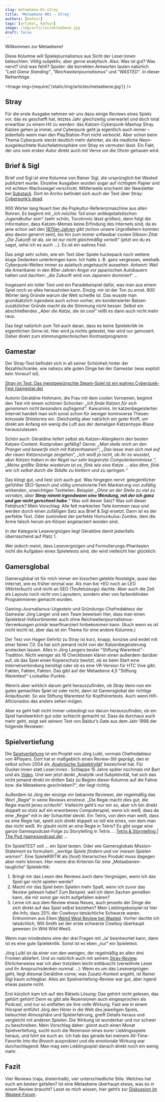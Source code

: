 ```yaml
---
slug: metaebene-01-stray
title: 'Metaebene #01 – Stray'
authors: [kafour]
tags: [artikel, kafour]
image: /img/articles/metaebene.jpg
draft: false
---
```



Willkommen zur Metaebene!

Diese Kolumne will Spielejournalismus aus Sicht der Leser:innen beleuchten. Völlig subjektiv, aber gerne analytisch. Also: Was ist gut? Was nervt? Und was fehlt?
Spoiler: die korrekten Antworten lauten natürlich *"Last Game Standing"*, *"Reichweitenjournalismus"* und *"WASTED"*. In dieser Reihenfolge.

<Image img={require('/static/img/articles/metaebene.jpg')} />

<!--truncate-->

## Stray

Für die erste Ausgabe nehmen wir uns dazu einige Reviews eines Spiels vor, das es geschafft hat, letztes Jahr gleichzeitig unerwartet und doch total erwartbar zu einem Hit zu werden: das Katzen-Cyberpunk-Mashup Stray. Katzen gehen ja immer, und Cyberpunk geht ja eigentlich auch immer – jedenfalls wenn man den PlayStation-Port nicht verbockt. Aber schon beim Thema Cyberpunk steckt deutlich mehr dahinter, als die niedliche Neon-ausgeleuchtete Kuschelatmosphäre von Stray es vermuten lässt. Ein Fakt, der uns vom ersten Autor direkt auch mit Verve um die Ohren gehauen wird.

## Brief & Sigl

Brief und Sigl ist eine Kolumne von Rainer Sigl, die ursprünglich bei Wasted publiziert wurde. Einzelne Ausgaben wurden sogar auf richtigem Papier und mit echtem Wachssiegel verschickt. Mittlerweile erscheint der Newsletter bei [Substack](https://rainersigl.substack.com/). Dort im Archiv befindet sich auch der Text über Stray: [Cyberpunk’s dead](https://rainersigl.substack.com/p/cyberpunks-dead-23-03-18).

900 Wörter lang feuert hier die Popkultur-Referenzmaschine aus allen Rohren. Es beginnt mit *„Ich möchte Teil einer antikapitalistischen Jugendkultur sein“* (sehr schön, Tocotronic lässt grüßen), dann folgt die Information, dass Katzen-Memes keine Erfindung des Internets sind, da es jene schon seit den [1870er-Jahren](https://en.wikipedia.org/wiki/Lolcat) gibt (schon unsere Urgroßeltern konnten also davon genervt sein), bis hin zum immer unfassbar coolen Gibson-Zitat *„Die Zukunft ist da, sie ist nur nicht gleichmäßig verteilt“* (jetzt wo du es sagst, sehe ich es auch …). Es ist ein wahres Fest.

Das zeigt sehr schön, wie ein Text über Spiele huckepack noch weitere kluge Gedanken unterbringen kann. Ich hatte z. B. ganz vergessen, weshalb Cyberpunk-Welten immer so asiatisch angehaucht aussehen. Antwort: Weil die Amerikaner in den 80er-Jahren Angst vor japanischen Autobauern hatten und dachten: „die Zukunft wird von Japanern dominiert“ …

Insgesamt ein toller Text und ein Paradebeispiel dafür, was man aus einem Spiel noch so alles herausholen kann. Einzig: mir ist der Ton zu ernst. 900 Wörter lang Gründe warum die Welt scheiße ist. Das wusste man grundsätzlich irgendwie auch schon vorher, ein kondensierter Batzen zusätzlicher Gründe macht da die Stimmung nicht besser. Selbst ein abschließendes *„Aber die Katze, die ist cool“* reißt es dann auch nicht mehr raus.

Das liegt natürlich zum Teil auch daran, dass es keine Spielekritik im eigentlichen Sinne ist. Hier wird ja nichts getestet, hier wird nur gemosert. Daher direkt zum stimmungstechnischen Kontrastprogramm:

## Gamestar

Der Stray-Test befindet sich in all seiner Schönheit hinter der Bezahlschranke, wie nahezu alle guten Dinge bei der Gamestar (was explizit kein Vorwurf ist).

[Stray im Test: Das meistgewünschte Steam-Spiel ist ein wahres Cyberpunk-Fest (gamestar.de)](https://www.gamestar.de/artikel/stray-im-test%2C3382572.html)

Autorin Géraldine Hohmann, die Frau mit dem coolen Vornamen, beginnt den Test mit einem schönen Schocker: *„Ich finde Katzen für sich genommen nicht besonders aufregend“*. Kawumms. Im katzenbegeisterten Internet handelt man sich sonst schon für weniger kontroverse Thesen kolossale Shitstorms ein. Gleichzeitig aber natürlich ein guter Kniff, um direkt am Anfang ein wenig die Luft aus der damaligen Katzenhype-Blase herauszulassen.

Schön auch: Géraldine liefert selbst als Katzen-Allergikerin den besten Katzen-Content. Kostproben gefällig? Gerne: *„Man stelle mich an den Pranger und bewerfe mich mit Katzenhaaren!“, „Das lasse man sich mal auf der rauen Katzenzunge zergehen“,  „Ich weiß ja nicht, ob ihr es wusstet, aber Katzen haben in der Regel nur sehr begrenzte Computerkenntnisse.“, „Meine größte Stärke wiederum ist es, flink wie eine Katze … also ähm, flink wie ich selbst durch die Städte zu klettern und zu springen.“*

Das klingt gut, und liest sich auch gut. Was hingegen nervt: gelegentlicher gefühlter SEO-Sprech und völlig unmotivierte Fett-Markierung von zufällig wirkenden, unwichtigen Textteilen. Beispiel: *„Ohne an der Stelle zu viel zu verraten, aber **Stray nimmt irgendwann eine Wendung, mit der ich ganz und gar nicht gerechnet habe**.“* Was soll dieser Satz? Was soll dieser Fettdruck? Mein Vorschlag: Alle fett markierten Teile kommen raus und werden durch einen zufälligen Satz aus Brief & Sigl ersetzt. Dann ist es der perfekte Text. Oder zumindest der perfekte Homunkulus-Zombie, dem die Arme falsch herum am Körper angetackert worden sind.

In der Kategorie Lesevergnügen liegt Géraldine damit jedenfalls überraschend auf Platz 1.

Wer jedoch meint, dass Lesevergnügen und Formulierungs-Phantasien nicht die Aufgaben eines Spieletests sind, der wird vielleicht hier glücklich:

## Gamersglobal

Gamersglobal ist für mich immer ein bisschen gelebte Nostalgie, quasi das Internet, wie es früher einmal war. Als man bei \*EO noch an LEO (Wörterbuch) und nicht an SEO (Teufelszeugs) dachte. Aber auch die Zeit als Layouts noch nicht von Layoutern, sondern eher von farbenblinden Programmieren gemacht wurden.

Gaming-Journalismus-Urgestein und Gründungs-Chefredakteur der Gamestar Jörg Langer und sein Team beweisen hier, dass man einen Spieletest-Vollsortimenter auch ohne Reichweitenjournalismus-Verrenkungen primär leserfinanziert hinbekommen kann. (Auch wenn es ist nicht leicht ist, aber das ist ein Thema für eine andere Kolumne.)

Der Test von Hagen Gehritz zu Stray ist kurz, knapp, konzise und endet mit einer fairen 7,0. Da hat sich jemand nicht von der Katzenbegeisterung anstecken lassen. Alles in Jörg Langers bester "Stiftung Warentest"-Tradition. Nicht weniger als 16 Checkboxen klären einen außerdem darüber auf, ob das Spiel einen Kopierschutz besitzt, ob es beim Start eine Internetverbindung benötigt oder ob es eine VR-Version für HTC Vive gibt. Fakten, Fakten, Fakten. Das gibt auf der Metaebene 4,5 "Stiftung Warentest"-Lookalike-Punkte.

Wenn’s aber wirklich darum geht herauszufinden, ob Stray denn nun ein gutes gemachtes Spiel ist oder nicht, dann ist Gamersglobal der richtige Anlaufpunkt. So wie Stiftung Warentest für Kopfhörertests. Auch wenn Hifi-Aficionados das anders sehen mögen.

Aber es geht halt nicht immer unbedingt nur darum herauszufinden, ob ein Spiel handwerklich gut oder schlecht gemacht ist. Dass da durchaus auch mehr geht, zeigt seit seinem Test von Baldur’s Gate aus dem Jahr 1998 der folgende Reviewer:

## Spielvertiefung

Die [Spielvertiefung](https://www.spielvertiefung.de/) ist ein Projekt von Jörg Luibl,
vormals Chefredakteur von 4Players. 
Dort hat er maßgeblich einen Review-Stil geprägt, den er selbst schon 2004 als ‚[Analytische Subjektivität](https://www.4players.de/4players.php/kolumne/Spielkultur/70/Objektivitaet_Gibt_es_nicht.html)‘ bezeichnet hat. 
Für Gucker:innen statt Leser:innen : Schlappe 15 Jahre später nochmals mit Bart und als [Video](https://www.4players.de/4players.php/tvplayer/4PlayersTV/Alle/8282/136105/Der_4P-Kommentar/Objektiv_subjektiv__-_ja_was_denn_jetzt.html). 
Und wer jetzt denkt „Analytik und Subjektivität, 
hat sich das nicht jemand direkt im dritten Satz zu Beginn dieser Kolumne auf die Fahne bzw. die Metaebene geschrieben?“, der liegt richtig.

Außerdem ist Jörg der einzige mir bekannte Reviewer, der regelmäßig das Wort „Regie“ in seine Reviews einstreut. „Die Regie macht dies gut, die Regie macht jenes schlecht“. Vielleicht geht’s nur mir so, aber ich bin direkt doppelt so stolz auf ein erworbenes Computerspiel, wenn ich weiß, dass da eine „Regie“ mit in der Schachtel steckt. Ein Tetris, von dem man weiß, dass es eine Regie hat, spielt sich direkt doppelt so toll wie eines, von dem man das nicht weiß. Ihr glaubt nicht an eine Regie in Tetris? Es gibt sogar eine ganze Gamespodcast-Folge zu Storytelling in Tetris … [Tetris & Storytelling | The Pod (gamespodcast.de)](https://www.gamespodcast.de/2019/05/21/tetris-storytelling/) …

Ein SpieleTEST soll … ein Spiel testen. Oder wie Gamersglobals Mission-Statement es formuliert: *„wertige Spiele fördern und vor miesen Spielen warnen“*. Eine SpieleKRITIK als (*hust*) literarisches Produkt muss dagegen aber mehr können. Hier meine drei Kriterien für eine „Metaebenen-taugliche“ Spielekritik:

1. Bringt mir das Lesen des Reviews auch dann Vergnügen, wenn ich das Spiel gar nicht spielen werde?
2. Macht mir das Spiel beim Spielen mehr Spaß, wenn ich zuvor das Review gelesen habe? Zum Beispiel, weil ich dann Sachen genießen kann, die mir sonst gar nicht aufgefallen wären?
3. Lerne ich aus dem Review etwas Neues, auch jenseits der Dinge die sich direkt auf das Spiel selbst beziehen? Mein Lieblingsbeispiel ist hier die Info, dass 25% der Cowboys tatsächliche Schwarze waren.
Entnommen aus Eikes [Weird West Review bei Wasted](https://wasted.de/2022/04/weird-west-der-westen-in-weird/). Vorher dachte ich tatsächlich, Will Smith sei der erste schwarze Cowboy überhaupt gewesen (in Wild Wild West).

Wenn man mindestens eine der drei Fragen mit ‚Ja‘ beantwortet kann, 
dann ist es eine gute Spielekritik. Sonst ist es eben „nur“ ein Spieletest.

Jörg Luibl ist da einer von den wenigen, der regelmäßig an allen drei Fronten abliefert. 
Und so natürlich auch mit seinem [Stray-Review](https://www.spielvertiefung.de/post/stray-in-der-rezension-zum-lesen-und-h%C3%B6ren). 
Ehrlicherweise war ich aber trotzdem leicht enttäuscht (verwöhnte Leser und ihr Anspruchsdenken nunmal …):
Wenn es um das Lesevergnügen geht, liegt diesmal Geráldine vorne; was Zusatz-Kontext angeht, ist Rainer Sigl kaum schlagbar. 
Alles am Spielvertiefung-Review war gut, aber irgend etwas passte nicht.  

Erst kürzlich kam ich auf des Rätsels Lösung: Das gehört nicht gelesen, das gehört gehört! 
Denn es gibt alle Rezensionen auch eingesprochen als Podcast,
und nur so entfalten sie ihre volle Wirkung. 
Fast wie in einem Hörspiel entführt Jörg den Hörer in die Welt des jeweiligen Spiels, 
beleuchtet Atmosphäre und Spielerfahrung, greift Details heraus und vergleicht mit anderen Spielen.
Die Wirkung ist wunderbar und nur schwer zu beschreiben. Mein Vorschlag daher: 
gönnt euch einen Monat Spielvertiefung, sucht euch die Rezension eines eurer Lieblingsspiele
heraus, und hört sie euch an. 
Ich hab das gerade bei meinem All-Time-Favorite *Into the Breach* ausprobiert und
die emotionale Wirkung war durchschlagend:
Man mag sein Lieblingsspiel danach direkt noch ein wenig mehr.

## Fazit

Vier Reviews (naja, dreieinhalb), vier unterschiedliche Stile.
Welches hat euch am besten gefallen? Ist eine Metaebene überhaupt etwas, was es in einem Review 
braucht? Lasst es mich wissen,
hier geht’s zur [Diskussion im Wasted-Forum](https://community.wasted.de/c/m10z/11).
